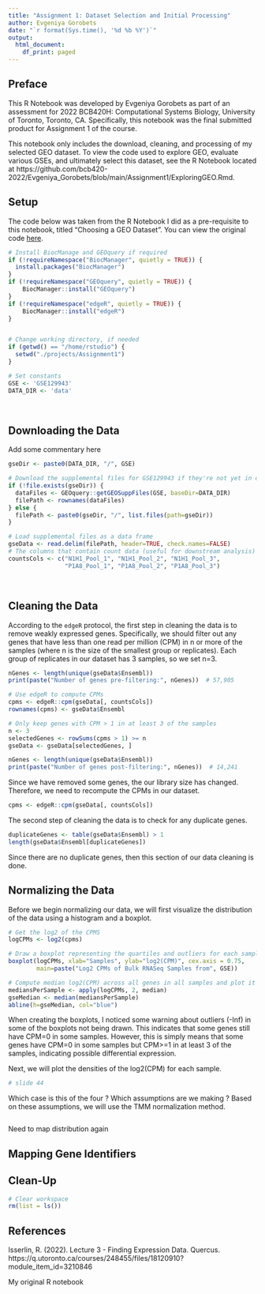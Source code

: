 ```yaml
---
title: "Assignment 1: Dataset Selection and Initial Processing"
author: Evgeniya Gorobets
date: "`r format(Sys.time(), '%d %b %Y')`"
output:
  html_document:
    df_print: paged
---
```


## Preface

This R Notebook was developed by Evgeniya Gorobets as part of an assessment for 
2022 BCB420H: Computational Systems Biology, University of Toronto, Toronto, CA.
Specifically, this notebook was the final submitted product for Assignment 1 
of the course.

This notebook only includes the download, cleaning, and processing of my 
selected GEO dataset. To view the code used to explore GEO, evaluate various 
GSEs, and ultimately select this dataset, see the R Notebook located at 
https://github.com/bcb420-2022/Evgeniya_Gorobets/blob/main/Assignment1/ExploringGEO.Rmd.

## Setup

The code below was taken from the R Notebook I did as a pre-requisite to this 
notebook, titled "Choosing a GEO Dataset". You can view the original code 
[here](https://github.com/bcb420-2022/Evgeniya_Gorobets/blob/main/Assignment1/ExploringGEO.Rmd).

```r
# Install BiocManage and GEOquery if required
if (!requireNamespace("BiocManager", quietly = TRUE)) {
  install.packages("BiocManager")
}
if (!requireNamespace("GEOquery", quietly = TRUE)) {
    BiocManager::install("GEOquery")
}
if (!requireNamespace("edgeR", quietly = TRUE)) {
    BiocManager::install("edgeR")
}


# Change working directory, if needed
if (getwd() == "/home/rstudio") {
  setwd("./projects/Assignment1")
}

# Set constants
GSE <- 'GSE129943'
DATA_DIR <- 'data'
```

<br/>

## Downloading the Data

Add some commentary here

```r
gseDir <- paste0(DATA_DIR, "/", GSE)

# Download the supplemental files for GSE129943 if they're not yet in data dir
if (!file.exists(gseDir)) {
  dataFiles <- GEOquery::getGEOSuppFiles(GSE, baseDir=DATA_DIR)
  filePath <- rownames(dataFiles)
} else {
  filePath <- paste0(gseDir, "/", list.files(path=gseDir))
}

# Load supplemental files as a data frame
gseData <- read.delim(filePath, header=TRUE, check.names=FALSE)
# The columns that contain count data (useful for downstream analysis)
countsCols <- c("N1H1_Pool_1", "N1H1_Pool_2", "N1H1_Pool_3", 
                "P1A8_Pool_1", "P1A8_Pool_2", "P1A8_Pool_3")
```

<br/>

## Cleaning the Data

According to the `edgeR` protocol, the first step in cleaning the data is to 
remove weakly expressed genes. Specifically, we should filter out any genes 
that have less than one read per million (CPM) in n or more of the samples 
(where n is the size of the smallest group or replicates). Each group of 
replicates in our dataset has 3 samples, so we set n=3.

```r
nGenes <- length(unique(gseData$Ensembl))
print(paste("Number of genes pre-filtering:", nGenes))  # 57,905

# Use edgeR to compute CPMs
cpms <- edgeR::cpm(gseData[, countsCols])
rownames(cpms) <- gseData$Ensembl

# Only keep genes with CPM > 1 in at least 3 of the samples
n <- 3
selectedGenes <- rowSums(cpms > 1) >= n
gseData <- gseData[selectedGenes, ]

nGenes <- length(unique(gseData$Ensembl))
print(paste("Number of genes post-filtering:", nGenes))  # 14,241
```
Since we have removed some genes, the our library size has changed. Therefore, 
we need to recompute the CPMs in our dataset.
```r
cpms <- edgeR::cpm(gseData[, countsCols])
```


The second step of cleaning the data is to check for any duplicate genes.

```r
duplicateGenes <- table(gseData$Ensembl) > 1
length(gseData$Ensembl[duplicateGenes])
```
Since there are no duplicate genes, then this section of our data cleaning is 
done.
<br/>

## Normalizing the Data

Before we begin normalizing our data, we will first visualize the distribution 
of the data using a histogram and a boxplot.

```r
# Get the log2 of the CPMS
logCPMs <- log2(cpms)

# Draw a boxplot representing the quartiles and outliers for each sample
boxplot(logCPMs, xlab="Samples", ylab="log2(CPM)", cex.axis = 0.75,
        main=paste("Log2 CPMs of Bulk RNASeq Samples from", GSE))

# Compute median log2(CPM) across all genes in all samples and plot it
mediansPerSample <- apply(logCPMs, 2, median)
gseMedian <- median(mediansPerSample)
abline(h=gseMedian, col="blue")

```
<!-- reread assignment requirements and consider removing this paragraph -->
When creating the boxplots, I noticed some warning about outliers (-Inf) in 
some of the boxplots not being drawn. This indicates that some genes still have 
CPM=0 in some samples. However, this is simply means that some genes have CPM=0
in some samples but CPM>=1 in at least 3 of the samples, indicating possible 
differential expression.

Next, we will plot the densities of the log2(CPM) for each sample.

```r
# slide 44
```


Which case is this of the four ? 
Which assumptions are we making ?
Based on these assumptions, we will use the TMM normalization method.

```r

```


Need to map distribution again

## Mapping Gene Identifiers


## Clean-Up

```r
# Clear workspace
rm(list = ls())
```

## References

Isserlin, R. (2022). Lecture 3 - Finding Expression Data. Quercus.
https://q.utoronto.ca/courses/248455/files/18120910?module_item_id=3210846

My original R notebook

